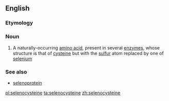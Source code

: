 ==English==

===Etymology===
{{rfe}}

===Noun===
{{wikipedia}}
{{en-noun|s|-}}

# {{context|biochemistry}} A naturally-occurring [[amino acid]], present in several [[enzyme]]s, whose structure is that of [[cysteine]] but with the [[sulfur]] atom replaced by one of [[selenium]]

===See also===
*[[selenoprotein]]

[[pl:selenocysteine]]
[[ta:selenocysteine]]
[[zh:selenocysteine]]